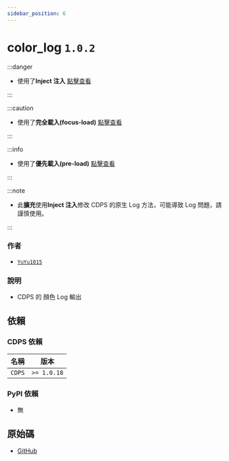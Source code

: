 ```yaml
---
sidebar_position: 6
---
```


# color_log `1.0.2`

:::danger

- 使用了**Inject 注入** [點擊查看](../more/inject)

:::

:::caution

- 使用了**完全載入(focus-load)** [點擊查看](../more/focus_load)

:::

:::info

- 使用了**優先載入(pre-load)** [點擊查看](../more/pre_load)

:::

:::note

- 此**擴充**使用**Inject 注入**修改 CDPS 的原生 Log 方法，可能導致 Log 問題，請謹慎使用。

:::

### 作者

- [`YuYu1015`](https://github.com/whes1015)

### 說明

- CDPS 的 顏色 Log 輸出

## 依賴

### CDPS 依賴

| 名稱   | 版本        |
| ------ | ----------- |
| `CDPS` | `>= 1.0.18` |

### PyPI 依賴

- 無

## 原始碼

- [GitHub](https://github.com/ExpTechTW/CDPS-color_log)

